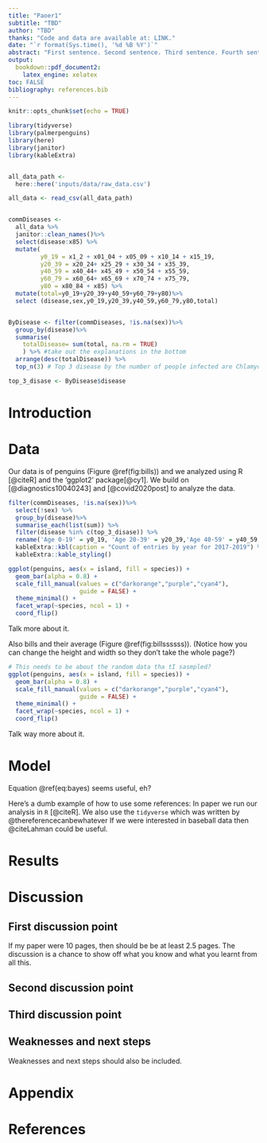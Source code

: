 ```yaml
---
title: "Paoer1"
subtitle: "TBD"
author: "TBD"
thanks: "Code and data are available at: LINK."
date: "`r format(Sys.time(), '%d %B %Y')`"
abstract: "First sentence. Second sentence. Third sentence. Fourth sentence."
output:
  bookdown::pdf_document2:
    latex_engine: xelatex
toc: FALSE
bibliography: references.bib
---
```


```r
knitr::opts_chunk$set(echo = TRUE)

library(tidyverse)
library(palmerpenguins)
library(here)
library(janitor)
library(kableExtra)


all_data_path <- 
  here::here('inputs/data/raw_data.csv')

```

```r

all_data <- read_csv(all_data_path)


commDiseases <- 
  all_data %>%
  janitor::clean_names()%>%
  select(disease:x85) %>%
  mutate(
         y0_19 = x1_2 + x01_04 + x05_09 + x10_14 + x15_19,
         y20_39 = x20_24+ x25_29 + x30_34 + x35_39, 
         y40_59 = x40_44+ x45_49 + x50_54 + x55_59,
         y60_79 = x60_64+ x65_69 + x70_74 + x75_79,
         y80 = x80_84 + x85) %>%
  mutate(total=y0_19+y20_39+y40_59+y60_79+y80)%>%
  select (disease,sex,y0_19,y20_39,y40_59,y60_79,y80,total)


ByDisease <- filter(commDiseases, !is.na(sex))%>%
  group_by(disease)%>%
  summarise(
    totalDisease= sum(total, na.rm = TRUE)
    ) %>% #take out the explanations in the bottom
  arrange(desc(totalDisease)) %>%
  top_n(3) # Top 3 disease by the number of people infected are Chlamydia,Gonorrhea,Influenza. 

top_3_disase <- ByDisease$disease


```

# Introduction

# Data

Our data is of penguins (Figure \@ref(fig:bills)) and we analyzed using R [@citeR] and the 'ggplot2' package[@cy1]. We build on [@diagnostics10040243] and [@covid2020post] to analyze the data.

```r
filter(commDiseases, !is.na(sex))%>%
  select(!sex) %>%
  group_by(disease)%>%
  summarise_each(list(sum)) %>%
  filter(disease %in% c(top_3_disase)) %>% 
  rename('Age 0-19' = y0_19, 'Age 20-39' = y20_39,'Age 40-59' = y40_59,'Age 60-79' = y60_79, 'Age 80+' = y80, 'Total' = total, 'Disease' = disease) %>% 
  kableExtra::kbl(caption = "Count of entries by year for 2017-2019") %>%
  kableExtra::kable_styling()
```

```r
ggplot(penguins, aes(x = island, fill = species)) +
  geom_bar(alpha = 0.8) +
  scale_fill_manual(values = c("darkorange","purple","cyan4"),
                    guide = FALSE) +
  theme_minimal() +
  facet_wrap(~species, ncol = 1) +
  coord_flip()
```

Talk more about it.

Also bills and their average (Figure \@ref(fig:billssssss)). (Notice how you can change the height and width so they don't take the whole page?)

```r

# This needs to be about the random data tha tI sasmpled?
ggplot(penguins, aes(x = island, fill = species)) +
  geom_bar(alpha = 0.8) +
  scale_fill_manual(values = c("darkorange","purple","cyan4"),
                    guide = FALSE) +
  theme_minimal() +
  facet_wrap(~species, ncol = 1) +
  coord_flip()
```

Talk way more about it.

# Model

```{=tex}
\begin{equation}
Pr(\theta | y) = \frac{Pr(y | \theta) Pr(\theta)}{Pr(y)}  (\#eq:bayes)
\end{equation}
```
Equation \@ref(eq:bayes) seems useful, eh?

Here's a dumb example of how to use some references: In paper we run our analysis in `R` [@citeR]. We also use the `tidyverse` which was written by @thereferencecanbewhatever If we were interested in baseball data then @citeLahman could be useful.

# Results

# Discussion

## First discussion point

If my paper were 10 pages, then should be be at least 2.5 pages. The discussion is a chance to show off what you know and what you learnt from all this.

## Second discussion point

## Third discussion point

## Weaknesses and next steps

Weaknesses and next steps should also be included.

\newpage

# Appendix {.unnumbered}

\newpage

# References
